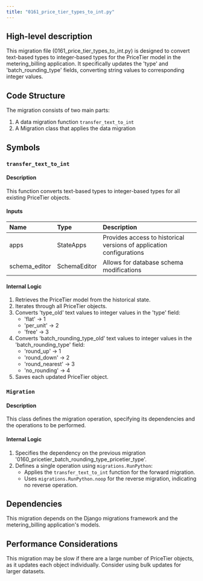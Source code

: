 ```yaml
---
title: "0161_price_tier_types_to_int.py"
---
```


## High-level description
This migration file (0161_price_tier_types_to_int.py) is designed to convert text-based types to integer-based types for the PriceTier model in the metering_billing application. It specifically updates the 'type' and 'batch_rounding_type' fields, converting string values to corresponding integer values.

## Code Structure
The migration consists of two main parts:
1. A data migration function `transfer_text_to_int`
2. A Migration class that applies the data migration

## Symbols

### `transfer_text_to_int`
#### Description
This function converts text-based types to integer-based types for all existing PriceTier objects.

#### Inputs
| Name | Type | Description |
|:-----|:-----|:------------|
| apps | StateApps | Provides access to historical versions of application configurations |
| schema_editor | SchemaEditor | Allows for database schema modifications |

#### Internal Logic
1. Retrieves the PriceTier model from the historical state.
2. Iterates through all PriceTier objects.
3. Converts 'type_old' text values to integer values in the 'type' field:
   - 'flat' -&gt; 1
   - 'per_unit' -&gt; 2
   - 'free' -&gt; 3
4. Converts 'batch_rounding_type_old' text values to integer values in the 'batch_rounding_type' field:
   - 'round_up' -&gt; 1
   - 'round_down' -&gt; 2
   - 'round_nearest' -&gt; 3
   - 'no_rounding' -&gt; 4
5. Saves each updated PriceTier object.

### `Migration`
#### Description
This class defines the migration operation, specifying its dependencies and the operations to be performed.

#### Internal Logic
1. Specifies the dependency on the previous migration '0160_pricetier_batch_rounding_type_pricetier_type'.
2. Defines a single operation using `migrations.RunPython`:
   - Applies the `transfer_text_to_int` function for the forward migration.
   - Uses `migrations.RunPython.noop` for the reverse migration, indicating no reverse operation.

## Dependencies
This migration depends on the Django migrations framework and the metering_billing application's models.

## Performance Considerations
This migration may be slow if there are a large number of PriceTier objects, as it updates each object individually. Consider using bulk updates for larger datasets.
